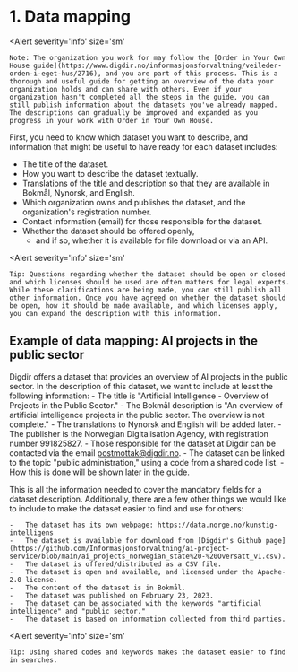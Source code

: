 # 1. Data mapping

<Alert
    severity='info'
    size='sm'
>
    Note: The organization you work for may follow the [Order in Your Own House guide](https://www.digdir.no/informasjonsforvaltning/veileder-orden-i-eget-hus/2716), and you are part of this process. This is a thorough and useful guide for getting an overview of the data your organization holds and can share with others. Even if your organization hasn't completed all the steps in the guide, you can still publish information about the datasets you've already mapped. The descriptions can gradually be improved and expanded as you progress in your work with Order in Your Own House.
</Alert>

First, you need to know which dataset you want to describe, and information that might be useful to have ready for each dataset includes:

-   The title of the dataset.
-   How you want to describe the dataset textually.
-   Translations of the title and description so that they are available in Bokmål, Nynorsk, and English.
-   Which organization owns and publishes the dataset, and the organization's registration number.
-   Contact information (email) for those responsible for the dataset.
-   Whether the dataset should be offered openly,
    -   and if so, whether it is available for file download or via an API.

<Alert
    severity='info'
    size='sm'
>
    Tip: Questions regarding whether the dataset should be open or closed and which licenses should be used are often matters for legal experts. While these clarifications are being made, you can still publish all other information. Once you have agreed on whether the dataset should be open, how it should be made available, and which licenses apply, you can expand the description with this information.
</Alert>

## Example of data mapping: AI projects in the public sector

Digdir offers a dataset that provides an overview of AI projects in the public sector. In the description of this dataset, we want to include at least the following information:
    -   The title is "Artificial Intelligence - Overview of Projects in the Public Sector."
    -   The Bokmål description is "An overview of artificial intelligence projects in the public sector. The overview is not complete."
    -   The translations to Nynorsk and English will be added later.
    -   The publisher is the Norwegian Digitalisation Agency, with registration number 991825827.
    -   Those responsible for the dataset at Digdir can be contacted via the email postmottak@digdir.no.
    -   The dataset can be linked to the topic "public administration," using a code from a shared code list.
    -   How this is done will be shown later in the guide.

This is all the information needed to cover the mandatory fields for a dataset description. Additionally, there are a few other things we would like to include to make the dataset easier to find and use for others:

    -   The dataset has its own webpage: https://data.norge.no/kunstig-intelligens
    -   The dataset is available for download from [Digdir's Github page](https://github.com/Informasjonsforvaltning/ai-project-service/blob/main/ai_projects_norwegian_state%20-%20Oversatt_v1.csv).
    -   The dataset is offered/distributed as a CSV file.
    -   The dataset is open and available, and licensed under the Apache-2.0 license.
    -   The content of the dataset is in Bokmål.
    -   The dataset was published on February 23, 2023.
    -   The dataset can be associated with the keywords "artificial intelligence" and "public sector."
    -   The dataset is based on information collected from third parties.

<Alert
    severity='info'
    size='sm'
>
    Tip: Using shared codes and keywords makes the dataset easier to find in searches.
</Alert>
